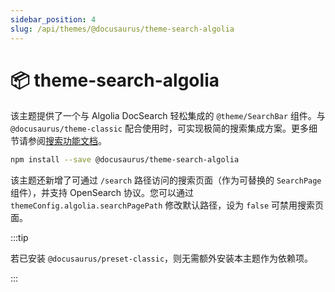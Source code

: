 ```yaml
---
sidebar_position: 4
slug: /api/themes/@docusaurus/theme-search-algolia
---
```


# 📦 theme-search-algolia

该主题提供了一个与 Algolia DocSearch 轻松集成的 `@theme/SearchBar` 组件。与 `@docusaurus/theme-classic` 配合使用时，可实现极简的搜索集成方案。更多细节请参阅[搜索功能文档](../../search.mdx)。

```bash npm2yarn
npm install --save @docusaurus/theme-search-algolia
```

该主题还新增了可通过 `/search` 路径访问的搜索页面（作为可替换的 `SearchPage` 组件），并支持 OpenSearch 协议。您可以通过 `themeConfig.algolia.searchPagePath` 修改默认路径，设为 `false` 可禁用搜索页面。

:::tip

若已安装 `@docusaurus/preset-classic`，则无需额外安装本主题作为依赖项。

:::